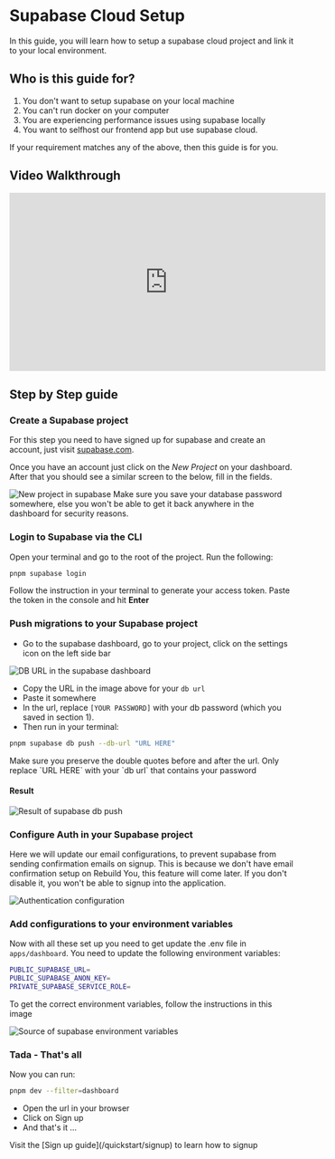
# Supabase Cloud Setup

In this guide, you will learn how to setup a supabase cloud project and link it to your local environment.

## Who is this guide for?

1. You don't want to setup supabase on your local machine
2. You can't run docker on your computer
3. You are experiencing performance issues using supabase locally
4. You want to selfhost our frontend app but use supabase cloud.

If your requirement matches any of the above, then this guide is for you.

## Video Walkthrough

<div className="nx-w-full nx-flex nx-items-center nx-justify-center">
  <iframe
    width="560"
    height="315"
    src="https://www.youtube.com/embed/dAZAZ0oiky0?si=1h-KtppNqJ3U4BTe"
    title="YouTube video player"
    frameborder="0"
    allow="accelerometer; autoplay; clipboard-write; encrypted-media; gyroscope; picture-in-picture; web-share"
    className="nx-my-4 nx-rounded-md"
    allowfullscreen
  ></iframe>
</div>

## Step by Step guide

<Steps>

### Create a Supabase project

For this step you need to have signed up for supabase and create an account, just visit [supabase.com](https://supabase.com).

Once you have an account just click on the _New Project_ on your dashboard. After that you should see a similar screen to the below, fill in the fields.

<Image src={NewProject} alt="New project in supabase" quality="100" />

<Callout>
  Make sure you save your database password somewhere, else you won't be able to get it back
  anywhere in the dashboard for security reasons.
</Callout>

### Login to Supabase via the CLI

Open your terminal and go to the root of the project. Run the following:

```bash copy
pnpm supabase login
```

Follow the instruction in your terminal to generate your access token. Paste the token in the console and hit **Enter**

### Push migrations to your Supabase project

- Go to the supabase dashboard, go to your project, click on the settings icon on the left side bar

<Image src={DBUrl} alt="DB URL in the supabase dashboard" quality="100" />

- Copy the URL in the image above for your `db url`
- Paste it somewhere
- In the url, replace `[YOUR PASSWORD]` with your db password (which you saved in section 1).
- Then run in your terminal:

```bash copy
pnpm supabase db push --db-url "URL HERE"
```

<Callout>
  Make sure you preserve the double quotes before and after the url. Only replace `URL HERE` with
  your `db url` that contains your password
</Callout>

#### Result

<Image src={DBPushResult} alt="Result of supabase db push" quality="100" />

### Configure Auth in your Supabase project

Here we will update our email configurations, to prevent supabase from sending confirmation emails on signup. This is because we don't have email confirmation setup on Rebuild You, this feature will come later. If you don't disable it, you won't be able to signup into the application.

<Image src={AuthSettings} alt="Authentication configuration" quality="100" />

### Add configurations to your environment variables

Now with all these set up you need to get update the .env file in `apps/dashboard`. You need to update the following environment variables:

```bash copy
PUBLIC_SUPABASE_URL=
PUBLIC_SUPABASE_ANON_KEY=
PRIVATE_SUPABASE_SERVICE_ROLE=
```

To get the correct environment variables, follow the instructions in this image

<Image src={MatchEnvVariables} alt="Source of supabase environment variables" quality="100" />

### Tada - That's all

Now you can run:

```bash copy
pnpm dev --filter=dashboard
```

- Open the url in your browser
- Click on Sign up
- And that's it ...

<Callout type="info" emoji="ℹ️">
  Visit the [Sign up guide](/quickstart/signup) to learn how to signup
</Callout>

</Steps>
